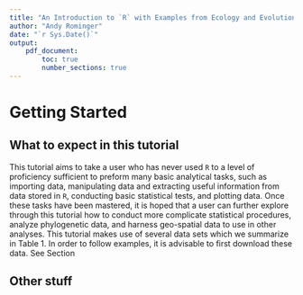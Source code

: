 ```yaml
---
title: "An Introduction to `R` with Examples from Ecology and Evolution"
author: "Andy Rominger"
date: "`r Sys.Date()`"
output: 
    pdf_document:
        toc: true
        number_sections: true
---
```


<!-- \clearpage -->

# Getting Started

## What to expect in this tutorial

This tutorial aims to take a user who has never used `R` to a level of proficiency sufficient to preform many basic analytical tasks, such as importing data, manipulating data and extracting useful information from data stored in `R`, conducting basic statistical tests, and plotting data.  Once these tasks have been mastered, it is hoped that a user can further explore through this tutorial how to conduct more complicate statistical procedures, analyze phylogenetic data, and harness geo-spatial data to use in other analyses.  This tutorial makes use of several data sets which we summarize in Table 1.  In order to follow examples, it is advisable to first download these data.  See Section \ref{sec:stuff}

## Other stuff \label{sec:stuff}
